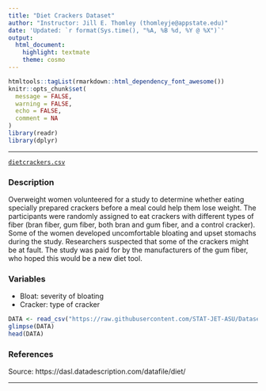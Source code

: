 ```yaml
---
title: "Diet Crackers Dataset"
author: "Instructor: Jill E. Thomley (thomleyje@appstate.edu)"
date: 'Updated: `r format(Sys.time(), "%A, %B %d, %Y @ %X")`'
output: 
  html_document: 
    highlight: textmate
    theme: cosmo
---
```


```r
htmltools::tagList(rmarkdown::html_dependency_font_awesome())
knitr::opts_chunk$set(
  message = FALSE,
  warning = FALSE,
  echo = FALSE,
  comment = NA
)
library(readr)
library(dplyr)
```
<hr>

<i class="fas fa-database"></i> [`dietcrackers.csv`](https://raw.githubusercontent.com/STAT-JET-ASU/Datasets/master/Instructor/dietcrackers.csv)

### Description

Overweight women volunteered for a study to determine whether eating specially prepared crackers before a meal could help them lose weight. The participants were randomly assigned to eat crackers with different types of fiber (bran fiber, gum fiber, both bran and gum fiber, and a control cracker). Some of the women developed uncomfortable bloating and upset stomachs during the study. Researchers suspected that some of the crackers might be at fault. The study was paid for by the manufacturers of the gum fiber, who hoped this would be a new diet tool.

### Variables

* Bloat: severity of bloating
* Cracker: type of cracker

```r
DATA <- read_csv("https://raw.githubusercontent.com/STAT-JET-ASU/Datasets/master/Instructor/dietcrackers.csv")
glimpse(DATA)
head(DATA)
```

### References

Source: https://dasl.datadescription.com/datafile/diet/

<hr>

